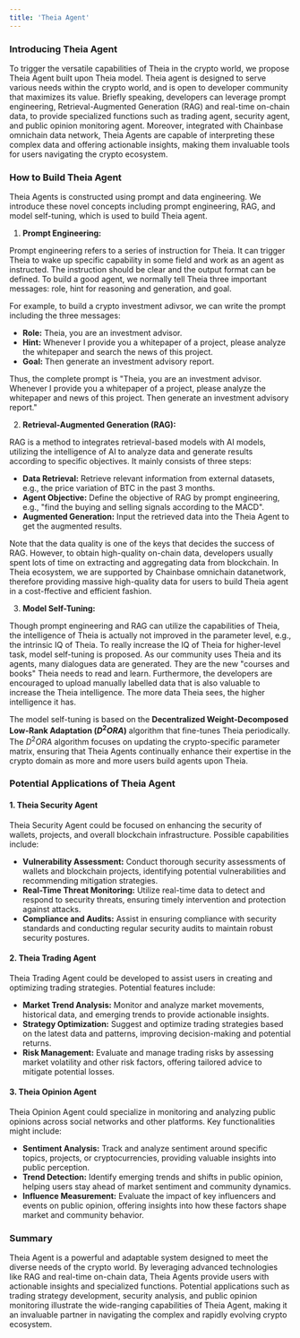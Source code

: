 ```yaml
---
title: 'Theia Agent'
---
```


### Introducing Theia Agent
To trigger the versatile capabilities of Theia in the crypto world, we propose Theia Agent built upon Theia model. Theia agent is designed to serve various needs within the crypto world, and is open to developer community that maximizes its value. Briefly speaking, developers can leverage prompt engineering, Retrieval-Augmented Generation (RAG) and real-time on-chain data, to provide specialized functions such as trading agent, security agent, and public opinion monitoring agent. Moreover, integrated with Chainbase omnichain data network, Theia Agents are capable of interpreting these complex data and offering actionable insights, making them invaluable tools for users navigating the crypto ecosystem.

### How to Build Theia Agent

Theia Agents is constructed using prompt and data engineering. We introduce these novel concepts including prompt engineering, RAG, and model self-tuning, which is used to build Theia agent.

1. **Prompt Engineering:**

Prompt engineering refers to a series of instruction for Theia. It can trigger Theia to wake up specific capability in some field and work as an agent as instructed. The instruction should be clear and the output format can be defined. To build a good agent, we normally tell Theia three important messages: role, hint for reasoning and generation, and goal.

For example, to build a crypto investment adivsor, we can write the prompt including the three messages:
   - **Role:** Theia, you are an investment advisor.
   - **Hint:** Whenever I provide you a whitepaper of a project, please analyze the whitepaper and search the news of this project. 
   - **Goal:** Then generate an investment advisory report.

Thus, the complete prompt is "Theia, you are an investment advisor. Whenever I provide you a whitepaper of a project, please analyze the whitepaper and news of this project. Then generate an investment advisory report."

2. **Retrieval-Augmented Generation (RAG):**

RAG is a method to integrates retrieval-based models with AI models, utilizing the intelligence of AI to analyze data and generate results according to specific objectives. It mainly consists of three steps:
   - **Data Retrieval:** Retrieve relevant information from external datasets, e.g., the price variation of BTC in the past 3 months. 
   - **Agent Objective:** Define the objective of RAG by prompt engineering, e.g., "find the buying and selling signals according to the MACD".
   - **Augmented Generation:** Input the retrieved data into the Theia Agent to get the augmented results. 

Note that the data quality is one of the keys that decides the success of RAG. However, to obtain high-quality on-chain data, developers usually spent lots of time on extracting and aggregating data from blockchain. In Theia ecosystem, we are supported by Chainbase omnichain datanetwork, therefore providing massive high-quality data for users to build Theia agent in a cost-ffective and efficient fashion.

3. **Model Self-Tuning:**

Though prompt engineering and RAG can utilize the capabilities of Theia, the intelligence of Theia is actually not improved in the parameter level, e.g., the intrinsic IQ of Theia. To really increase the IQ of Theia for higher-level task, model self-tuning is proposed. As our community uses Theia and its agents, many dialogues data are generated. They are the new "courses and books" Theia needs to read and learn. Furthermore, the developers are encouraged to upload manually labelled data that is also valuable to increase the Theia intelligence. The more data Theia sees, the higher intelligence it has.

The model self-tuning is based on the **Decentralized Weight-Decomposed Low-Rank Adaptation ($D^2ORA$)** algorithm that fine-tunes Theia periodically. The $D^2ORA$ algorithm focuses on updating the crypto-specific parameter matrix, ensuring that Theia Agents continually enhance their expertise in the crypto domain as more and more users build agents upon Theia.

### Potential Applications of Theia Agent

#### 1. Theia Security Agent
Theia Security Agent could be focused on enhancing the security of wallets, projects, and overall blockchain infrastructure. Possible capabilities include:
- **Vulnerability Assessment:** Conduct thorough security assessments of wallets and blockchain projects, identifying potential vulnerabilities and recommending mitigation strategies.
- **Real-Time Threat Monitoring:** Utilize real-time data to detect and respond to security threats, ensuring timely intervention and protection against attacks.
- **Compliance and Audits:** Assist in ensuring compliance with security standards and conducting regular security audits to maintain robust security postures.

#### 2. Theia Trading Agent
Theia Trading Agent could be developed to assist users in creating and optimizing trading strategies. Potential features include:
- **Market Trend Analysis:** Monitor and analyze market movements, historical data, and emerging trends to provide actionable insights.
- **Strategy Optimization:** Suggest and optimize trading strategies based on the latest data and patterns, improving decision-making and potential returns.
- **Risk Management:** Evaluate and manage trading risks by assessing market volatility and other risk factors, offering tailored advice to mitigate potential losses.

#### 3. Theia Opinion Agent
Theia Opinion Agent could specialize in monitoring and analyzing public opinions across social networks and other platforms. Key functionalities might include:
- **Sentiment Analysis:** Track and analyze sentiment around specific topics, projects, or cryptocurrencies, providing valuable insights into public perception.
- **Trend Detection:** Identify emerging trends and shifts in public opinion, helping users stay ahead of market sentiment and community dynamics.
- **Influence Measurement:** Evaluate the impact of key influencers and events on public opinion, offering insights into how these factors shape market and community behavior.

### Summary

Theia Agent is a powerful and adaptable system designed to meet the diverse needs of the crypto world. By leveraging advanced technologies like RAG and real-time on-chain data, Theia Agents provide users with actionable insights and specialized functions. Potential applications such as trading strategy development, security analysis, and public opinion monitoring illustrate the wide-ranging capabilities of Theia Agent, making it an invaluable partner in navigating the complex and rapidly evolving crypto ecosystem.